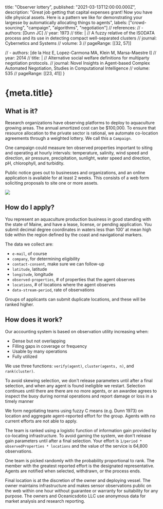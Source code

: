   title: "Observer lottery",
  published: "2021-03-13T12:00:00.000Z",
  description: "Great job getting that capital expenses grant! Now you have idle physical assets. Here is a pattern we like for demonstrating your largesse by automatically allocating things to agents", 
  labels: ["crowd-sourcing", "campaign", "algorithms", "negotiation"]
  // references:
  // - authors: [Dunn JC]
  //   year: 1973
  //   title: |
  //     A fuzzy relative of the ISODATA process and its use in detecting compact well-separated clusters
  //   journal: Cybernetics and Systems
  //   volume: 3
  //   pageRange: [[32, 57]]

  // - authors: [de la Hoz E, Lopez-Carmona MA, Klein M, Marsa-Maestre I]
  //   year: 2014
  //   title: |
  //     Alternative social welfare definitions for multiparty negotiation protocols.
  //   journal: Novel Insights in Agent-based Complex Automated Negotiation, Studies in Computational Intelligence
  //   volume: 535
  //   pageRange: [[23, 41]]
}

# {meta.title}

## What is it?

Research organizations have observing platforms to deploy to aquaculture growing areas. The annual amortized cost can be $100,000. To ensure that resource allocation to the private sector is rational, we automate co-location agreements through a weighted lottery. We call this a `Campaign`. 

One campaign could measure ten observed properties important to siting and operating at hourly intervals: temperature, salinity, wind speed and direction, air pressure, precipitation, sunlight, water speed and direction, pH, chlorophyll, and turbidity.

Public notice goes out to businesses and organizations, and an online application is available for at least 2 weeks. This consists of a web form soliciting proposals to site one or more assets.

<img src="/observer-lottery.pdf"/>

## How do I apply?

You represent an aquaculture production business in good standing with the state of Maine, and have a lease, license, or pending application. You submit decimal degree coordinates in waters less than 100’ at mean high tide within the region defined by the coast and navigational markers. 

The data we collect are: 
- `e-mail`, of course
- `company`, for determining eligibility
- `contact-consent`, make sure we can follow-up
- `latitude`, latitude
- `longitude`, longitude
- `observed-properties`, # of properties that the agent observes
- `locations`, # of locations where the agent observes
- `data-stream-period`, rate of observations

Groups of applicants can submit duplicate locations, and these will be ranked higher.

## How does it work?

Our accounting system is based on observation utility increasing when:

- Dense but not overlapping
- Filling gaps in coverage or frequency
- Usable by many operations
- Fully utilized

We use three functions: `verify(agent)`, `cluster(agents, n)`, and `rank(cluster)`. 

To avoid skewing selection, we don't release parameters until after a final selection, and when any agent is found ineligible we restart. Selection continues until there are there are no more agents, or an awardee agrees to inspect the buoy during normal operations and report damage or loss in a timely manner

We form negotiating teams using fuzzy C means (e.g. Dunn 1973) on location and aggregate agent-reported effort for the group. Agents with no current efforts are not able to apply.

The team is ranked using a logistic function of information gain provided by co-locating infrastructure. To avoid gaming the system, we don't release gain parameters until after a final selection. Your effort is `1/period * observedProperties * locations` and the value of the service is 64,800 observations. 

One team is picked randomly with the probability proportional to rank. The member with the greatest reported effort is the designated representative. Agents are notified when selected, withdrawn, or the process ends. 

Final location is at the discretion of the owner and deploying vessel. The owner maintains infrastructure and makes sensor observations public on the web within one hour without guarantee or warranty for suitability for any purpose. The owners and Oceanicsdotio LLC use anonymous data for market analysis and research reporting.
